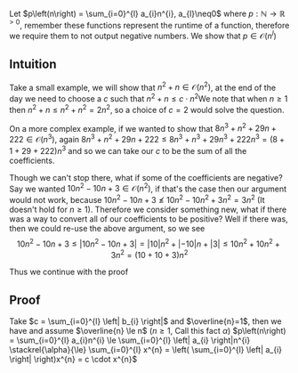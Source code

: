 Let <math display="inline">p\left(n\right) = \sum_{i=0}^{l} a_{i}n^{i}, a_{l}\neq0</math> where <math display="inline">p :\mathbb{N} \to \mathbb{R}^{>0}</math>, remember these functions represent the runtime of a function, therefore we require them to not output negative numbers. We show that <math display="block">p \in \mathcal{O}\left(n^{l}\right)</math>

== Intuition ==

Take a small example, we will show that <math display="inline">n^{2} + n \in \mathcal{O}\left(n^{2}\right)</math>, at the end of the day we need to choose a <math display="inline">c</math> such that <math display="block">n^{2} + n \le c  \cdot n^{2}</math>We note that when <math display="inline">n \ge 1</math> then <math display="inline">n^{2} + n \le n^{2}  + n^{2} =2n^{2}</math>, so a choice of <math display="inline">c =2</math> would solve the question. 

On a more complex example, if we wanted to show that <math display="inline">8n^{3} + n^{2}  + 29n  +  222 \in \mathcal{O}\left(n^{3}\right)</math>, again <math display="inline">8n^{3} + n^{2}  + 29n  +  222 \le 8n^{3} + n^{3}  + 29n^{3}  +  222n^{3} = \left( 8  +  1  +  29  +  222 \right)n^{3}</math> and so we can take our <math display="inline">c</math> to be the sum of all the coefficients.


Though we can't stop there, what if some of the coefficients are negative? Say we wanted <math display="inline">10n^{2} - 10n  + 3 \in \mathcal{O}\left(n^{2}\right)</math>, if that's the case then our argument would not work, because <math display="inline">10n^{2} - 10n  + 3 \not \le 10 n^{2} -  10n^{2} + 3n^{2} = 3n^{2}</math> (It doesn't hold for <math display="inline">n \ge 1</math>). Therefore we consider something new, what if there was a way to convert all of our coefficients to be positive? Well if there was, then we could re-use the above argument, so we see:<math display="block">10n^{2}  - 10n  + 3 \le \left| 10n^{2}  - 10n  + 3 \right| = \left| 10 \right| n^{2}  +  \left| -10 \right| n  +  \left| 3 \right| \le 10 n^{2} +  10 n^{2} + 3n^{2}= \left( 10  +  10  + 3 \right)n^{2}</math> 

Thus we continue with the proof 

== Proof ==
Take <math display="inline">c = \sum_{i=0}^{l} \left| b_{i} \right|</math> and <math display="inline">\overline{n}=1</math>, then we have and assume <math display="inline">\overline{n} \le n</math> (<math display="inline">n \ge 1</math>, Call this fact <math display="inline">\alpha</math>) <math display="block">p\left(n\right) = \sum_{i=0}^{l} a_{i}n^{i} \le \sum_{i=0}^{l} \left| a_{i} \right|n^{i} \stackrel{\alpha}{\le} \sum_{i=0}^{l} x^{n} = \left( \sum_{i=0}^{l} \left| a_{i} \right| \right)x^{n} = c  \cdot x^{n}</math>

{{Knowledge Metadata|Time Complexity|Theorem}}